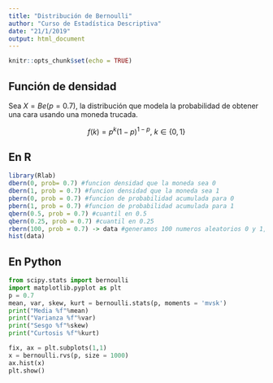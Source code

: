 ```yaml
---
title: "Distribución de Bernoulli"
author: "Curso de Estadística Descriptiva"
date: "21/1/2019"
output: html_document
---
```


```r
knitr::opts_chunk$set(echo = TRUE)
```

## Función de densidad
Sea $X = Be(p=0.7)$, la distribución que modela la probabilidad de obtener una cara usando una moneda trucada. 

$$f(k) = p^k(1-p)^{1-p},\ k\in \{0,1\}$$

## En R

```r
library(Rlab)
dbern(0, prob= 0.7) #funcion densidad que la moneda sea 0
dbern(1, prob = 0.7) #funcion densidad que la moneda sea 1
pbern(0, prob = 0.7) #funcion de probabilidad acumulada para 0
pbern(1, prob = 0.7) #funcion de probabilidad acumulada para 1
qbern(0.5, prob = 0.7) #cuantil en 0.5
qbern(0.25, prob = 0.7) #cuantil en 0.25
rbern(100, prob = 0.7) -> data #generamos 100 numeros aleatorios 0 y 1, y los metemos en data
hist(data)
```

## En Python

```python
from scipy.stats import bernoulli
import matplotlib.pyplot as plt
p = 0.7
mean, var, skew, kurt = bernoulli.stats(p, moments = 'mvsk')
print("Media %f"%mean)
print("Varianza %f"%var)
print("Sesgo %f"%skew)
print("Curtosis %f"%kurt)

fix, ax = plt.subplots(1,1)
x = bernoulli.rvs(p, size = 1000)
ax.hist(x)
plt.show()
```

